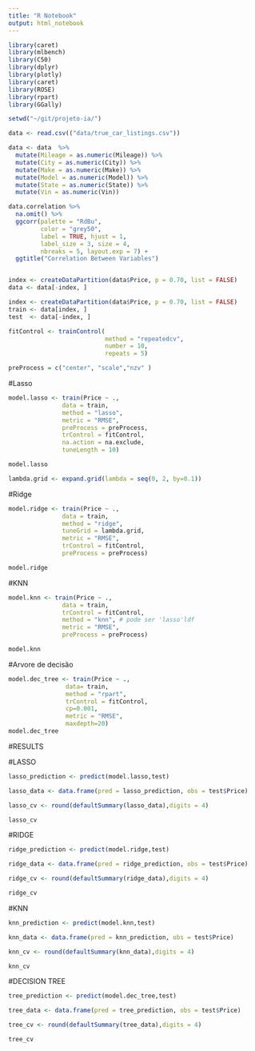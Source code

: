 ```yaml
---
title: "R Notebook"
output: html_notebook
---
```


```r
library(caret)
library(mlbench)
library(C50)
library(dplyr)
library(plotly)
library(caret)
library(ROSE)
library(rpart)
library(GGally)
```

```r
setwd("~/git/projeto-ia/")
```


```r
data <- read.csv(("data/true_car_listings.csv"))
```


```r

data <- data  %>%
  mutate(Mileage = as.numeric(Mileage)) %>%
  mutate(City = as.numeric(City)) %>%
  mutate(Make = as.numeric(Make)) %>%
  mutate(Model = as.numeric(Model)) %>%
  mutate(State = as.numeric(State)) %>%
  mutate(Vin = as.numeric(Vin)) 

data.correlation %>% 
  na.omit() %>%
  ggcorr(palette = "RdBu",
         color = "grey50",
         label = TRUE, hjust = 1,
         label_size = 3, size = 4,
         nbreaks = 5, layout.exp = 7) +
  ggtitle("Correlation Between Variables")



```



```r
index <- createDataPartition(data$Price, p = 0.70, list = FALSE)
data <- data[-index, ]

index <- createDataPartition(data$Price, p = 0.70, list = FALSE)
train <- data[index, ]
test  <- data[-index, ]
```



```r
fitControl <- trainControl(
                           method = "repeatedcv", 
                           number = 10,
                           repeats = 5)
```

```r
preProcess = c("center", "scale","nzv" )
```

#Lasso
```r
model.lasso <- train(Price ~ ., 
               data = train,
               method = "lasso",
               metric = "RMSE",
               preProcess = preProcess,
               trControl = fitControl,
               na.action = na.exclude,
               tuneLength = 10)

model.lasso
```


```r
lambda.grid <- expand.grid(lambda = seq(0, 2, by=0.1))
```
#Ridge

```r
model.ridge <- train(Price ~ ., 
               data = train,
               method = "ridge", 
               tuneGrid = lambda.grid,
               metric = "RMSE",
               trControl = fitControl, 
               preProcess = preProcess)

model.ridge
```

#KNN

```r
model.knn <- train(Price ~ ., 
               data = train,
               trControl = fitControl,
               method = "knn", # pode ser 'lasso'ldf
               metric = "RMSE",
               preProcess = preProcess)

model.knn
```

#Arvore de decisão


```r
model.dec_tree <- train(Price ~ .,   
                data= train, 
                method = "rpart",
                trControl = fitControl,
                cp=0.001,  
                metric = "RMSE",
                maxdepth=20)
model.dec_tree
```

#RESULTS

#LASSO

```r
lasso_prediction <- predict(model.lasso,test)

lasso_data <- data.frame(pred = lasso_prediction, obs = test$Price)

lasso_cv <- round(defaultSummary(lasso_data),digits = 4)

lasso_cv
```


#RIDGE
```r
ridge_prediction <- predict(model.ridge,test)

ridge_data <- data.frame(pred = ridge_prediction, obs = test$Price)

ridge_cv <- round(defaultSummary(ridge_data),digits = 4)

ridge_cv
```


#KNN

```r
knn_prediction <- predict(model.knn,test)

knn_data <- data.frame(pred = knn_prediction, obs = test$Price)

knn_cv <- round(defaultSummary(knn_data),digits = 4)

knn_cv
```


#DECISION TREE

```r
tree_prediction <- predict(model.dec_tree,test)

tree_data <- data.frame(pred = tree_prediction, obs = test$Price)

tree_cv <- round(defaultSummary(tree_data),digits = 4)

tree_cv
```




